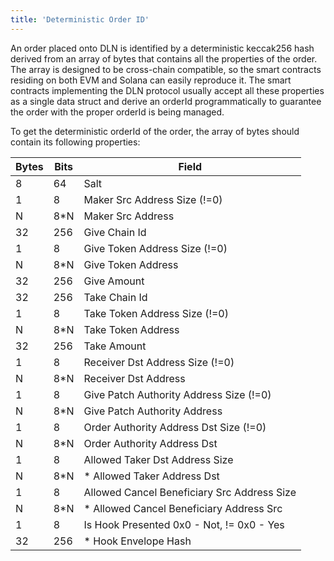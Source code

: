 ```yaml
---
title: 'Deterministic Order ID'
---
```


An order placed onto DLN is identified by a deterministic keccak256 hash derived from an array of bytes that contains all the properties of the order.
The array is designed to be cross-chain compatible, so the smart contracts residing on both EVM and Solana can easily reproduce it. The smart
contracts implementing the DLN protocol usually accept all these properties as a single data struct and derive an orderId  programmatically to
guarantee the order with the proper orderId is being managed.

To get the deterministic orderId of the order, the array of bytes should contain its following properties:

| Bytes | Bits | Field                                                |
| ----- | ---- | ---------------------------------------------------- |
| 8     | 64   | Salt                                                 |
| 1     | 8    | Maker Src Address Size (!=0)                         |
| N     | 8*N  | Maker Src Address                                    |
| 32    | 256  | Give Chain Id                                        |
| 1     | 8    | Give Token Address Size (!=0)                        |
| N     | 8*N  | Give Token Address                                   |
| 32    | 256  | Give Amount                                          |
| 32    | 256  | Take Chain Id                                        |
| 1     | 8    | Take Token Address Size (!=0)                        |
| N     | 8*N  | Take Token Address                                   |
| 32    | 256  | Take Amount                                          |                         |
| 1     | 8    | Receiver Dst Address Size (!=0)                      |
| N     | 8*N  | Receiver Dst Address                                 |
| 1     | 8    | Give Patch Authority Address Size (!=0)              |
| N     | 8*N  | Give Patch Authority Address                         |
| 1     | 8    | Order Authority Address Dst Size (!=0)               |
| N     | 8*N  | Order Authority Address Dst                          |
| 1     | 8    | Allowed Taker Dst Address Size                       |
| N     | 8*N  | * Allowed Taker Address Dst                          |
| 1     | 8    | Allowed Cancel Beneficiary Src Address Size          |
| N     | 8*N  | * Allowed Cancel Beneficiary Address Src             |
| 1     | 8    | Is Hook Presented 0x0 - Not, != 0x0 - Yes            |
| 32    | 256  | * Hook Envelope Hash                                 |
